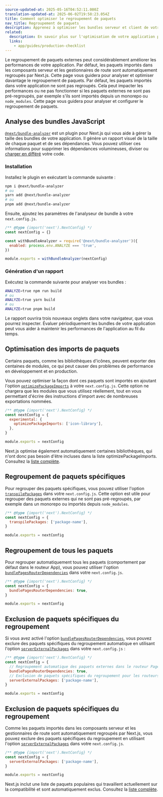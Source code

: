```yaml
---
source-updated-at: 2025-05-16T04:52:11.000Z
translation-updated-at: 2025-06-02T19:58:23.054Z
title: Comment optimiser le regroupement de paquets
nav_title: Regroupement de paquets
description: Apprenez à optimiser les bundles serveur et client de votre application.
related:
  description: En savoir plus sur l'optimisation de votre application pour la production.
  links:
    - app/guides/production-checklist
---
```


Le regroupement de paquets externes peut considérablement améliorer les performances de votre application. <AppOnly>Par défaut, les paquets importés dans les composants serveur et les gestionnaires de route sont automatiquement regroupés par Next.js. Cette page vous guidera pour analyser et optimiser davantage le regroupement de paquets.</AppOnly> <PagesOnly>Par défaut, les paquets importés dans votre application ne sont pas regroupés. Cela peut impacter les performances ou ne pas fonctionner si les paquets externes ne sont pas pré-regroupés, par exemple s'ils sont importés depuis un monorepo ou `node_modules`. Cette page vous guidera pour analyser et configurer le regroupement de paquets.</PagesOnly>

## Analyse des bundles JavaScript

[`@next/bundle-analyzer`](https://www.npmjs.com/package/@next/bundle-analyzer) est un plugin pour Next.js qui vous aide à gérer la taille des bundles de votre application. Il génère un rapport visuel de la taille de chaque paquet et de ses dépendances. Vous pouvez utiliser ces informations pour supprimer les dépendances volumineuses, diviser ou [charger en différé](/docs/app/guides/lazy-loading) votre code.

### Installation

Installez le plugin en exécutant la commande suivante :

```bash
npm i @next/bundle-analyzer
# ou
yarn add @next/bundle-analyzer
# ou
pnpm add @next/bundle-analyzer
```

Ensuite, ajoutez les paramètres de l'analyseur de bundle à votre `next.config.js`.

```js filename="next.config.js"
/** @type {import('next').NextConfig} */
const nextConfig = {}

const withBundleAnalyzer = require('@next/bundle-analyzer')({
  enabled: process.env.ANALYZE === 'true',
})

module.exports = withBundleAnalyzer(nextConfig)
```

### Génération d'un rapport

Exécutez la commande suivante pour analyser vos bundles :

```bash
ANALYZE=true npm run build
# ou
ANALYZE=true yarn build
# ou
ANALYZE=true pnpm build
```

Le rapport ouvrira trois nouveaux onglets dans votre navigateur, que vous pourrez inspecter. Évaluer périodiquement les bundles de votre application peut vous aider à maintenir les performances de l'application au fil du temps.

## Optimisation des imports de paquets

Certains paquets, comme les bibliothèques d'icônes, peuvent exporter des centaines de modules, ce qui peut causer des problèmes de performance en développement et en production.

Vous pouvez optimiser la façon dont ces paquets sont importés en ajoutant l'option [`optimizePackageImports`](/docs/app/api-reference/config/next-config-js/optimizePackageImports) à votre `next.config.js`. Cette option ne chargera que les modules que vous utilisez réellement, tout en vous permettant d'écrire des instructions d'import avec de nombreuses exportations nommées.

```js filename="next.config.js"
/** @type {import('next').NextConfig} */
const nextConfig = {
  experimental: {
    optimizePackageImports: ['icon-library'],
  },
}

module.exports = nextConfig
```

Next.js optimise également automatiquement certaines bibliothèques, qui n'ont donc pas besoin d'être incluses dans la liste optimizePackageImports. Consultez la [liste complète](https://nextjs.org/docs/app/api-reference/config/next-config-js/optimizePackageImports).

<PagesOnly>

## Regroupement de paquets spécifiques

Pour regrouper des paquets spécifiques, vous pouvez utiliser l'option [`transpilePackages`](/docs/app/api-reference/config/next-config-js/transpilePackages) dans votre `next.config.js`. Cette option est utile pour regrouper des paquets externes qui ne sont pas pré-regroupés, par exemple dans un monorepo ou importés depuis `node_modules`.

```js filename="next.config.js"
/** @type {import('next').NextConfig} */
const nextConfig = {
  transpilePackages: ['package-name'],
}

module.exports = nextConfig
```

## Regroupement de tous les paquets

Pour regrouper automatiquement tous les paquets (comportement par défaut dans le routeur App), vous pouvez utiliser l'option [`bundlePagesRouterDependencies`](/docs/pages/api-reference/config/next-config-js/bundlePagesRouterDependencies) dans votre `next.config.js`.

```js filename="next.config.js"
/** @type {import('next').NextConfig} */
const nextConfig = {
  bundlePagesRouterDependencies: true,
}

module.exports = nextConfig
```

## Exclusion de paquets spécifiques du regroupement

Si vous avez activé l'option [`bundlePagesRouterDependencies`](/docs/pages/api-reference/config/next-config-js/bundlePagesRouterDependencies), vous pouvez exclure des paquets spécifiques du regroupement automatique en utilisant l'option [`serverExternalPackages`](/docs/pages/api-reference/config/next-config-js/serverExternalPackages) dans votre `next.config.js` :

```js filename="next.config.js"
/** @type {import('next').NextConfig} */
const nextConfig = {
  // Regroupement automatique des paquets externes dans le routeur Pages :
  bundlePagesRouterDependencies: true,
  // Exclusion de paquets spécifiques du regroupement pour les routeurs App et Pages :
  serverExternalPackages: ['package-name'],
}

module.exports = nextConfig
```

</PagesOnly>

<AppOnly>

## Exclusion de paquets spécifiques du regroupement

Comme les paquets importés dans les composants serveur et les gestionnaires de route sont automatiquement regroupés par Next.js, vous pouvez exclure des paquets spécifiques du regroupement en utilisant l'option [`serverExternalPackages`](/docs/app/api-reference/config/next-config-js/serverExternalPackages) dans votre `next.config.js`.

```js filename="next.config.js"
/** @type {import('next').NextConfig} */
const nextConfig = {
  serverExternalPackages: ['package-name'],
}

module.exports = nextConfig
```

Next.js inclut une liste de paquets populaires qui travaillent actuellement sur la compatibilité et sont automatiquement exclus. Consultez la [liste complète](/docs/app/api-reference/config/next-config-js/serverExternalPackages).

</AppOnly>